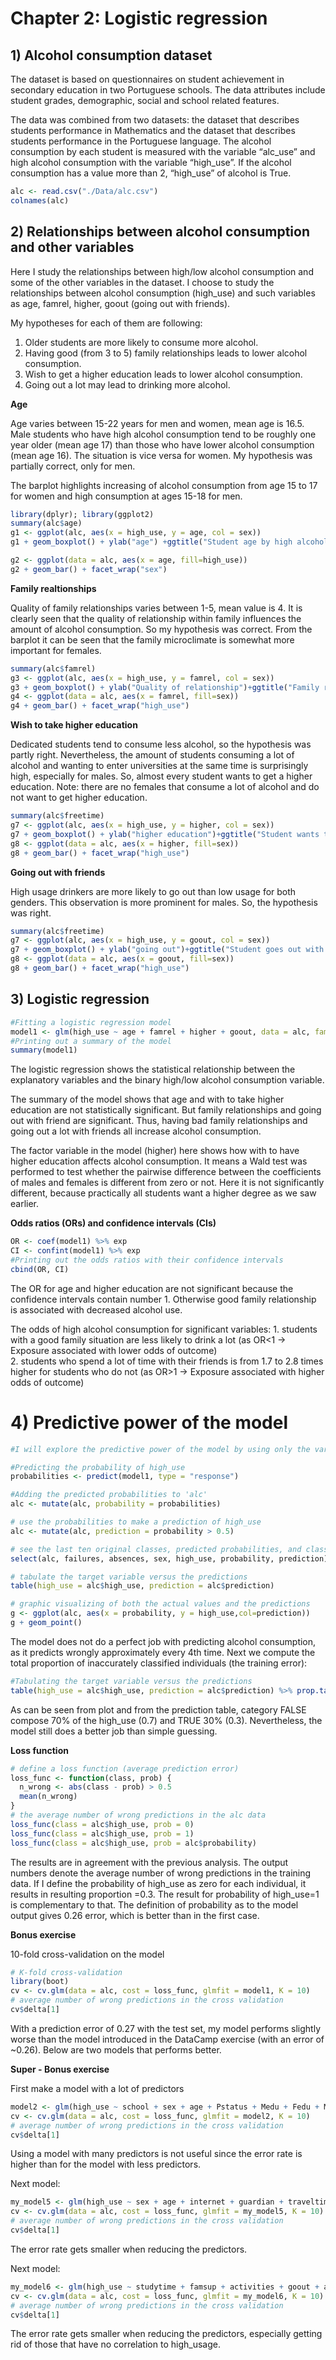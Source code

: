 # Chapter 2: Logistic regression 

## 1) Alcohol consumption dataset

The dataset is based on questionnaires on student achievement in secondary education in two Portuguese schools. The data attributes include student grades, demographic, social and school related features. 

The data was combined from two datasets: the dataset that describes students performance in Mathematics and the dataset that describes students performance in the Portuguese language. The alcohol consumption by each student is measured with the variable "alc_use" and high alcohol consumption with the variable "high_use". If the alcohol consumption has a value more than 2, "high_use" of alcohol is True.

```r
alc <- read.csv("./Data/alc.csv")
colnames(alc)
```

## 2) Relationships between alcohol consumption and other variables

Here I study the relationships between high/low alcohol consumption and some of the other variables in the dataset. I choose to study the relationships between alcohol consumption (high_use) and such variables as age, famrel, higher, goout (going out with friends).

My hypotheses for each of them are following:

1. Older students are more likely to consume more alcohol.
2. Having good (from 3 to 5) family relationships leads to lower alcohol consumption.
3. Wish to get a higher education leads to lower alcohol consumption.
4. Going out a lot may lead to drinking more alcohol.

**Age**

Age varies between 15-22 years for men and women, mean age is 16.5. Male students who have high alcohol consumption tend to be roughly one year older (mean age 17) than those who have lower alcohol consumption (mean age 16). The situation is vice versa for women. My hypothesis was partially correct, only for men.

The barplot highlights increasing of alcohol consumption from age 15 to 17 for women and high consumption at ages 15-18 for men.

```r
library(dplyr); library(ggplot2)
summary(alc$age)
g1 <- ggplot(alc, aes(x = high_use, y = age, col = sex))
g1 + geom_boxplot() + ylab("age") +ggtitle("Student age by high alcohol use and sex")

g2 <- ggplot(data = alc, aes(x = age, fill=high_use))
g2 + geom_bar() + facet_wrap("sex")
```

**Family realtionships**

Quality of family relationships varies between 1-5, mean value is 4.
It is clearly seen that the quality of relationship within family influences the amount of alcohol consumption. So my hypothesis was correct.
From the barplot it can be seen that the family microclimate is somewhat more important for females. 

```r
summary(alc$famrel)
g3 <- ggplot(alc, aes(x = high_use, y = famrel, col = sex))
g3 + geom_boxplot() + ylab("Quality of relationship")+ggtitle("Family realtionships")
g4 <- ggplot(data = alc, aes(x = famrel, fill=sex))
g4 + geom_bar() + facet_wrap("high_use")
```

**Wish to take higher education**

Dedicated students tend to consume less alcohol, so the hypothesis was partly right. Nevertheless, the amount of students consuming a lot of alcohol and wanting to enter universities at the same time is surprisingly high, especially for males. So, almost every student wants to get a higher education. Note: there are no females that consume a lot of alcohol and do not want to get higher education.   

```r
summary(alc$freetime)
g7 <- ggplot(alc, aes(x = high_use, y = higher, col = sex))
g7 + geom_boxplot() + ylab("higher education")+ggtitle("Student wants to take higher education")
g8 <- ggplot(data = alc, aes(x = higher, fill=sex))
g8 + geom_bar() + facet_wrap("high_use")
```

**Going out with friends**

High usage drinkers are more likely to go out than low usage for both genders. This observation is more prominent for males. So, the hypothesis was right.

```r
summary(alc$freetime)
g7 <- ggplot(alc, aes(x = high_use, y = goout, col = sex))
g7 + geom_boxplot() + ylab("going out")+ggtitle("Student goes out with friends")
g8 <- ggplot(data = alc, aes(x = goout, fill=sex))
g8 + geom_bar() + facet_wrap("high_use")
```

## 3) Logistic regression

```r
#Fitting a logistic regression model 
model1 <- glm(high_use ~ age + famrel + higher + goout, data = alc, family = "binomial")
#Printing out a summary of the model
summary(model1)
```

The logistic regression shows the statistical relationship between the explanatory variables and the binary high/low alcohol consumption variable. 

The summary of the model shows that age and with to take higher education are not statistically significant. But family relationships and going out with friend are significant. Thus, having bad family relationships and going out a lot with friends all increase alcohol consumption.

The factor variable in the model (higher) here shows how with to have higher education affects alcohol consumption. It means a Wald test was performed to test whether the pairwise difference between the coefficients of males and females is different from zero or not. Here it is not significantly different, because practically all students want a higher degree as we saw earlier.

**Odds ratios (ORs) and confidence intervals (CIs)**

```r
OR <- coef(model1) %>% exp
CI <- confint(model1) %>% exp
#Printing out the odds ratios with their confidence intervals
cbind(OR, CI)
```
The OR for age and higher education are not significant because the confidence intervals contain number 1. Otherwise good family relationship is associated with decreased alcohol use. 

The odds of high alcohol consumption for significant variables:
1. students with a good family situation are less likely to drink a lot (as OR<1 -> Exposure associated with lower odds of outcome)  
2. students who spend a lot of time with their friends is from 1.7 to 2.8 times higher for students who do not (as OR>1 -> Exposure associated with higher odds of outcome)


# 4) Predictive power of the model

```r
#I will explore the predictive power of the model by using only the variables with a statistically significant relationship with alcohol consumption. 

#Predicting the probability of high_use
probabilities <- predict(model1, type = "response")

#Adding the predicted probabilities to 'alc'
alc <- mutate(alc, probability = probabilities)

# use the probabilities to make a prediction of high_use
alc <- mutate(alc, prediction = probability > 0.5)

```

```r
# see the last ten original classes, predicted probabilities, and class predictions
select(alc, failures, absences, sex, high_use, probability, prediction) %>% tail(10)  
```

```r

# tabulate the target variable versus the predictions
table(high_use = alc$high_use, prediction = alc$prediction)

# graphic visualizing of both the actual values and the predictions
g <- ggplot(alc, aes(x = probability, y = high_use,col=prediction))
g + geom_point()

```

The model does not do a perfect job with predicting alcohol consumption, as it predicts wrongly approximately every 4th time.
Next we compute the total proportion of inaccurately classified individuals (the training error):

```r
#Tabulating the target variable versus the predictions
table(high_use = alc$high_use, prediction = alc$prediction) %>% prop.table() %>% addmargins()
```

As can be seen from plot and from the prediction table, category FALSE compose 70% of the high_use (0.7) and TRUE 30% (0.3). 
Nevertheless, the model still does a better job than simple guessing.

**Loss function**

```r
# define a loss function (average prediction error)
loss_func <- function(class, prob) {
  n_wrong <- abs(class - prob) > 0.5
  mean(n_wrong)
}
# the average number of wrong predictions in the alc data
loss_func(class = alc$high_use, prob = 0)
loss_func(class = alc$high_use, prob = 1)
loss_func(class = alc$high_use, prob = alc$probability)
```

The results are in agreement with the previous analysis. The output numbers denote the average number of wrong predictions in the training data. If I define the probability of high_use as zero for each individual, it results in resulting proportion =0.3. The result for probability of high_use=1 is complementary to that. The definition of probability as to the model output gives 0.26 error, which is better than in the first case. 

**Bonus exercise**

10-fold cross-validation on the model  

```r
# K-fold cross-validation
library(boot)
cv <- cv.glm(data = alc, cost = loss_func, glmfit = model1, K = 10)
# average number of wrong predictions in the cross validation
cv$delta[1]
```
With a prediction error of 0.27 with the test set, my model performs slightly worse than the model introduced in the DataCamp exercise (with an error of ~0.26). Below are two models that performs better.


**Super - Bonus exercise**

First make a model with a lot of predictors

```r
model2 <- glm(high_use ~ school + sex + age + Pstatus + Medu + Fedu + Mjob + Fjob + reason + nursery + internet + guardian + traveltime + studytime + failures + schoolsup + famsup + paid + activities + higher + romantic + famrel + freetime + goout + health + absences + G1 + G2+ G3, data = alc, family = "binomial")
cv <- cv.glm(data = alc, cost = loss_func, glmfit = model2, K = 10)
# average number of wrong predictions in the cross validation
cv$delta[1]
```
Using a model with many predictors is not useful since the error rate is higher than for the model with less predictors.

Next model:
```r
my_model5 <- glm(high_use ~ sex + age + internet + guardian + traveltime + studytime + failures + schoolsup + famsup + paid + activities + higher + romantic + famrel + freetime + goout + health + absences + G1 + G2+ G3, data = alc, family = "binomial")
cv <- cv.glm(data = alc, cost = loss_func, glmfit = my_model5, K = 10)
# average number of wrong predictions in the cross validation
cv$delta[1]
```
The error rate gets smaller when reducing the predictors.


Next model:
```r
my_model6 <- glm(high_use ~ studytime + famsup + activities + goout + absences, data = alc, family = "binomial")
cv <- cv.glm(data = alc, cost = loss_func, glmfit = my_model6, K = 10)
# average number of wrong predictions in the cross validation
cv$delta[1]
```
The error rate gets smaller when reducing the predictors, especially getting rid of those that have no correlation to high_usage.







